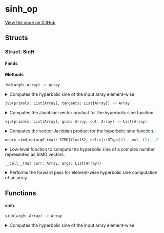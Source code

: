 # sinh_op



[View the code on GitHub](https://github.com/endia-ai/Endia/tree/nightly/endia/functional/unary_ops/sinh_op.mojo)

## Structs

### Struct: SinH





#### Fields

#### Methods

```python
fwd(arg0: Array) -> Array
```

<details>
<summary>Computes the hyperbolic sine of the input array element-wise.</summary>

###### Args

- ``arg0``: ``Array``
  The input array.

###### Returns
- ``Array`` - An array containing the hyperbolic sine of each element in the input array.

**Examples:**
```python
a = Array([[1, 2], [3, 4]])
result = sinh(a)
print(result)
```

**Note:**
This function supports:
- Automatic differentiation (forward and reverse modes).
- Complex valued arguments.


</details>

```python
jvp(primals: List[Array], tangents: List[Array]) -> Array
```

<details>
<summary>Computes the Jacobian-vector product for the hyperbolic sine function.</summary>

###### Args

- ``primals``: ``List[Array]``
  A list containing the primal input array.

- ``tangents``: ``List[Array]``
  A list containing the tangent vector.

###### Returns
- ``Array`` - The Jacobian-vector product for the hyperbolic sine function.

Implements forward-mode automatic differentiation for the hyperbolic sine function.

**Note:**
The Jacobian-vector product for hyperbolic sine is computed as cosh(x) * dx,
where x is the primal input and dx is the tangent vector.


</details>

```python
vjp(primals: List[Array], grad: Array, out: Array) -> List[Array]
```

<details>
<summary>Computes the vector-Jacobian product for the hyperbolic sine function.</summary>

###### Args

- ``primals``: ``List[Array]``
  A list containing the primal input array.

- ``grad``: ``Array``
  The gradient of the output with respect to some scalar function.

- ``out``: ``Array``
  The output of the forward pass (unused in this function).

###### Returns
- ``List[Array]`` - A list containing the gradient with respect to the input.

Implements reverse-mode automatic differentiation for the hyperbolic sine function.

**Note:**
The vector-Jacobian product for hyperbolic sine is computed as cosh(x) * grad,
where x is the primal input and grad is the incoming gradient.


</details>

```python
unary_simd_op(arg0_real: SIMD[float32, nelts[::DType]().__mul__(2).__floordiv__(2)], arg0_imag: SIMD[float32, nelts[::DType]().__mul__(2).__floordiv__(2)]) -> Tuple[SIMD[float32, nelts[::DType]().__mul__(2).__floordiv__(2)], SIMD[float32, nelts[::DType]().__mul__(2).__floordiv__(2)]]
```

<details>
<summary>Low-level function to compute the hyperbolic sine of a complex number represented as SIMD vectors.</summary>

###### Args

- ``arg0_real``: ``SIMD[float32, nelts[::DType]().__mul__(2).__floordiv__(2)]``
  The real part of the complex number.

- ``arg0_imag``: ``SIMD[float32, nelts[::DType]().__mul__(2).__floordiv__(2)]``
  The imaginary part of the complex number.

###### Returns
- ``Tuple[SIMD[float32, nelts[::DType]().__mul__(2).__floordiv__(2)], SIMD[float32, nelts[::DType]().__mul__(2).__floordiv__(2)]]`` - The real and imaginary parts of the hyperbolic sine of the complex number as a tuple.


</details>

```python
__call__(mut curr: Array, args: List[Array])
```

<details>
<summary>Performs the forward pass for element-wise hyperbolic sine computation of an array.</summary>

###### Args

- ``curr``: ``Array``
  The current array to store the result (modified in-place).

- ``args``: ``List[Array]``
  A list containing the input array.

Computes the hyperbolic sine of each element in the input array and stores the result in the current array.
Initializes the current array if not already set up.

**Note:**
This function assumes that the shape and data of the args are already set up.
If the current array (curr) is not initialized, it computes the shape based on the input array and sets up the data accordingly.


</details>

## Functions

#### **sinh**

```python
sinh(arg0: Array) -> Array
```

<details>
<summary>Computes the hyperbolic sine of the input array element-wise.</summary>

###### Args

- ``arg0``: ``Array``
  The input array.

###### Returns
- ``Array`` - An array containing the hyperbolic sine of each element in the input array.

**Examples:**
```python
a = Array([[1, 2], [3, 4]])
result = sinh(a)
print(result)
```

**Note:**
This function supports:
- Automatic differentiation (forward and reverse modes).
- Complex valued arguments.


</details>


